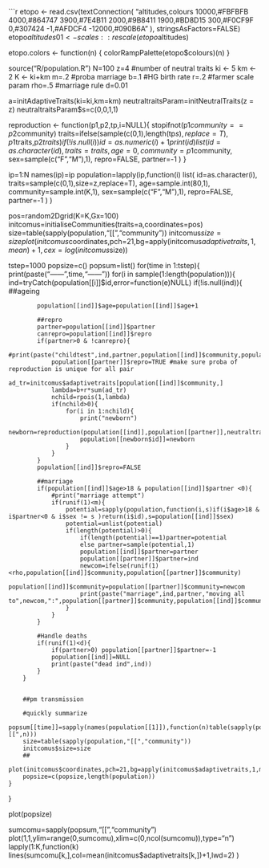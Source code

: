 ```r
etopo <- read.csv(textConnection(
"altitudes,colours
10000,#FBFBFB
4000,#864747
3900,#7E4B11
2000,#9B8411
1900,#BD8D15
300,#F0CF9F
0,#307424
-1,#AFDCF4
-12000,#090B6A
"
), stringsAsFactors=FALSE)
etopo$altitudes01 <- scales::rescale(etopo$altitudes)


etopo.colors <- function(n) {
  colorRampPalette(etopo$colours)(n)
  }

source("R/population.R")
N=100
z=4 #number of neutral traits
ki <- 5
km <- 2
K  <-  ki+km
m=.2 #proba marriage
b=.1 #HG birth rate
r=.2 #farmer scale param
rho=.5 #marriage rule
d=0.01

a=initAdaptiveTraits(ki=ki,km=km)
neutraltraitsParam=initNeutralTraits(z = z)
neutraltraitsParam$s=c(0,0,1,1)

reproduction <- function(p1,p2,tp,i=NULL){
    stopifnot(p1$community==p2$community)
    traits=ifelse(sample(c(0,1),length(tp$s),replace=T),p1$traits,p2$traits)
    if(!is.null(i))id=as.numeric(i)+1
    print(id)
    list(
         id=as.character(id),
         traits=traits,
         age=0,
         community=p1$community,
         sex=sample(c("F","M"),1),
         repro=FALSE,
         partner=-1
    )
}

ip=1:N
names(ip)=ip
population=lapply(ip,function(i)
                      list(
                           id=as.character(i),
                           traits=sample(c(0,1),size=z,replace=T),
                           age=sample.int(80,1),
                           community=sample.int(K,1),
                           sex=sample(c("F","M"),1),
                           repro=FALSE,
                           partner=-1
                      )
)

pos=random2Dgrid(K=K,Gx=100)
initcomus=initialiseCommunities(traits=a,coordinates=pos)
size=table(sapply(population,"[[","community"))
initcomus$size=size
plot(initcomus$coordinates,pch=21,bg=apply(initcomus$adaptivetraits,1,mean)+1,cex=log(initcomus$size))

tstep=1000
popsize=c()
popsum=list()
for(time in 1:tstep){
    print(paste("------",time,"------"))
    for(i in sample(1:length(population))){
        ind=tryCatch(population[[i]]$id,error=function(e)NULL)
        if(!is.null(ind)){
            ##ageing

            population[[ind]]$age=population[[ind]]$age+1

            ##repro
            partner=population[[ind]]$partner
            canrepro=population[[ind]]$repro
            if(partner>0 & !canrepro){
                #print(paste("childtest",ind,partner,population[[ind]]$community,population[[partner]]$community))
                population[[partner]]$repro=TRUE #make sure proba of reproduction is unique for all pair 
                ad_tr=initcomus$adaptivetraits[population[[ind]]$community,]
                lambda=b+r*sum(ad_tr)
                nchild=rpois(1,lambda)
                if(nchild>0){
                    for(i in 1:nchild){
                        print("newborn")
                        newborn=reproduction(population[[ind]],population[[partner]],neutraltraitsParam,population[[length(population)]]$id)
                        population[[newborn$id]]=newborn
                    }
                }
            }
            population[[ind]]$repro=FALSE

            ##marriage
            if(population[[ind]]$age>18 & population[[ind]]$partner <0){
                #print("marriage attempt")
                if(runif(1)<m){
                    potential=sapply(population,function(i,s)if(i$age>18 & i$partner<0 & i$sex != s )return(i$id),s=population[[ind]]$sex)
                    potential=unlist(potential)
                    if(length(potential)>0){
                        if(length(potential)==1)partner=potential
                        else partner=sample(potential,1)
                        population[[ind]]$partner=partner
                        population[[partner]]$partner=ind
                        newcom=ifelse(runif(1)<rho,population[[ind]]$community,population[[partner]]$community)
                        population[[ind]]$community=population[[partner]]$community=newcom
                        print(paste("marriage",ind,partner,"moving all to",newcom,":",population[[partner]]$community,population[[ind]]$community))
                    }
                }
            }

            #Handle deaths
            if(runif(1)<d){
                if(partner>0) population[[partner]]$partner=-1
                population[[ind]]=NULL
                print(paste("dead ind",ind))
            }
        }


        ##pm transmission

        #quickly summarize
        popsum[[time]]=sapply(names(population[[1]]),function(n)table(sapply(population,"[[",n)))
        size=table(sapply(population,"[[","community"))
        initcomus$size=size
        ##
        plot(initcomus$coordinates,pch=21,bg=apply(initcomus$adaptivetraits,1,mean)+1,cex=log(initcomus$size))
        popsize=c(popsize,length(population))
    }
}

plot(popsize)

sumcomu=sapply(popsum,"[[","community")
plot(1,1,ylim=range(0,sumcomu),xlim=c(0,ncol(sumcomu)),type="n")
lapply(1:K,function(k) lines(sumcomu[k,],col=mean(initcomus$adaptivetraits[k,])+1,lwd=2) )



